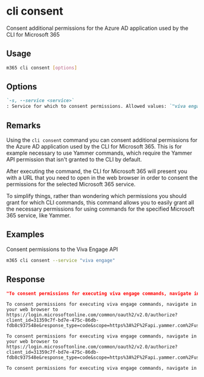 
# cli consent

Consent additional permissions for the Azure AD application used by the CLI for Microsoft 365

## Usage

```sh
m365 cli consent [options]
```

## Options

```md definition-list
`-s, --service <service>`
: Service for which to consent permissions. Allowed values: `"viva engage"`
```

<Global />

## Remarks

Using the `cli consent` command you can consent additional permissions for the Azure AD application used by the CLI for Microsoft 365. This is for example necessary to use Yammer commands, which require the Yammer API permission that isn't granted to the CLI by default.

After executing the command, the CLI for Microsoft 365 will present you with a URL that you need to open in the web browser in order to consent the permissions for the selected Microsoft 365 service.

To simplify things, rather than wondering which permissions you should grant for which CLI commands, this command allows you to easily grant all the necessary permissions for using commands for the specified Microsoft 365 service, like Yammer.

## Examples

Consent permissions to the Viva Engage API

```sh
m365 cli consent --service "viva engage"
```

## Response

<Tabs>
  <TabItem value="JSON">

  ```json
  "To consent permissions for executing viva engage commands, navigate in your web browser to https://login.microsoftonline.com/common/oauth2/v2.0/authorize?client_id=31359c7f-bd7e-475c-86db-fdb8c937548e&response_type=code&scope=https%3A%2F%2Fapi.yammer.com%2Fuser_impersonation"
  ```

  </TabItem>
  <TabItem value="Text">

  ```text
  To consent permissions for executing viva engage commands, navigate in your web browser to https://login.microsoftonline.com/common/oauth2/v2.0/authorize?client_id=31359c7f-bd7e-475c-86db-fdb8c937548e&response_type=code&scope=https%3A%2F%2Fapi.yammer.com%2Fuser_impersonation
  ```

  </TabItem>
  <TabItem value="CSV">

  ```csv
  To consent permissions for executing viva engage commands, navigate in your web browser to https://login.microsoftonline.com/common/oauth2/v2.0/authorize?client_id=31359c7f-bd7e-475c-86db-fdb8c937548e&response_type=code&scope=https%3A%2F%2Fapi.yammer.com%2Fuser_impersonation
  ```

  </TabItem>
  <TabItem value="Markdown">

  ```md
  To consent permissions for executing viva engage commands, navigate in your web browser to https://login.microsoftonline.com/common/oauth2/v2.0/authorize?client_id=31359c7f-bd7e-475c-86db-fdb8c937548e&response_type=code&scope=https%3A%2F%2Fapi.yammer.com%2Fuser_impersonation
  ```

  </TabItem>
</Tabs>

